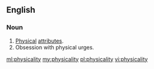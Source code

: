==English==

===Noun===
{{en-noun|physicalities|-}}

# [[physical|Physical]] [[attribute]]s.
# Obsession with physical urges.

[[ml:physicality]]
[[my:physicality]]
[[pl:physicality]]
[[vi:physicality]]